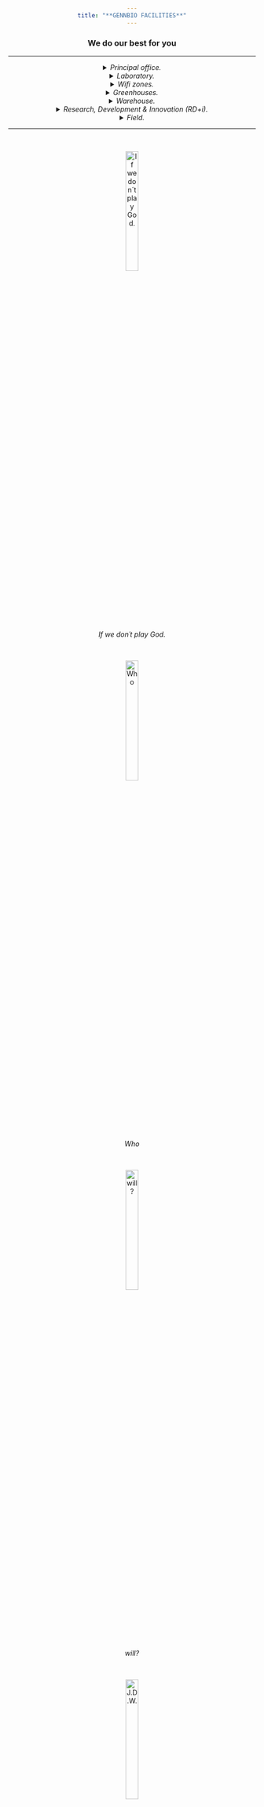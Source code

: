 ```yaml
---
title: "**GENNBIO FACILITIES**"
---
```


### We do our best for you
___
<details> 
<summary> *Principal office.* </summary>


![*GENNBIO (Principal office).*](C:\Users\Usuario1\Desktop\GENNBIO.github.io\P.O._NN.jpg){width=25%}


</details>


<details> 
<summary> *Laboratory.* </summary>


![*Laboratory.*](C:\Users\Usuario1\Desktop\GENNBIO.github.io\LAB24_NN.png){width=50%}


</details>


<details> 
<summary> *Wifi zones.* </summary>

![*WiFi zone 1.*](C:\Users\Usuario1\Desktop\GENNBIO.github.io\Wfi2_NN.jpg){width=50%}


![*WiFi zone 2.*](C:\Users\Usuario1\Desktop\GENNBIO.github.io\Loading_NN.gif){width=25%}


</details>


<details> 
<summary> *Greenhouses.* </summary>


![*Stage 3.*](C:\Users\Usuario1\Desktop\GENNBIO.github.io\Stage32_NN.png){width=50%}


![*Greenhouse 1.*](C:\Users\Usuario1\Desktop\GENNBIO.github.io\Greenhouse242_NN.jpg){width=50%}


![*Greenhouse 2.*](C:\Users\Usuario1\Desktop\GENNBIO.github.io\Greenhouse.jpg){width=50%}


![*Triple hybrid.*](C:\Users\Usuario1\Desktop\GENNBIO.github.io\TH1_NN.jpg){width=50%}


![*Stage 3.*](C:\Users\Usuario1\Desktop\GENNBIO.github.io\Stage3_NN.jpg){width=50%}


</details>


<details> 
<summary> *Warehouse.* </summary>


![*Warehouse 1.*](C:\Users\Usuario1\Desktop\GENNBIO.github.io\Warehouse_NN1.jpg){width=50%}

![*Warehouse 1.*](C:\Users\Usuario1\Desktop\GENNBIO.github.io\Warehouse2025.jpg){width=50%}


</details>


<details> 
<summary> *Research, Development & Innovation (RD+i).* </summary>



</details>


<details> 
<summary> *Field.* </summary>


![*Field.*](C:\Users\Usuario1\Desktop\GENNBIO.github.io\Field 1_NN.jpg){width=50%}


![*Field.*](C:\Users\Usuario1\Desktop\GENNBIO.github.io\Field 2_NN.jpg){width=50%}


</details>
___


<br>


![*If we don´t play God.*](C:\Users\Usuario1\Desktop\GENNBIO.github.io\BioTec3-NN.jpg){width=25%}


<br>


![*Who*](C:\Users\Usuario1\Desktop\GENNBIO.github.io\BioTec2_NN.jpg){width=25%}


<br>


![*will?*](C:\Users\Usuario1\Desktop\GENNBIO.github.io\BIOTECH1.jpg){width=25%}


<br>


![***J.D.W.***](C:\Users\Usuario1\Desktop\GENNBIO.github.io\360_NN.jpg){width=25%}


<br>


<style>
body {text-align: center}
</style>